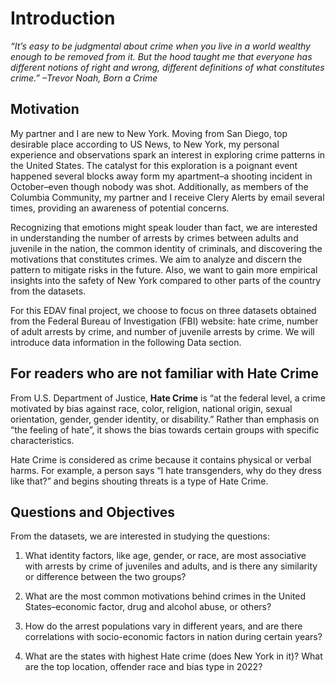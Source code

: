 # Introduction
*“It’s easy to be judgmental about crime when you live in a world wealthy enough to be removed from it. But the hood taught me that everyone has different notions of right and wrong, different definitions of what constitutes crime." --Trevor Noah, Born a Crime*

## Motivation
My partner and I are new to New York. Moving from San Diego, top desirable place according to US News, to New York, my personal experience and observations spark an interest in exploring crime patterns in the United States. The catalyst for this exploration is a poignant event happened several blocks away form my apartment--a shooting incident in October--even though nobody was shot. Additionally, as members of the Columbia Community, my partner and I receive Clery Alerts by email several times, providing an awareness of potential concerns. 

Recognizing that emotions might speak louder than fact, we are interested in understanding the number of arrests by crimes between adults and juvenile in the nation, the common identity of criminals, and discovering the motivations that constitutes crimes. We aim to analyze and discern the pattern to mitigate risks in the future. Also, we want to gain more empirical insights into the safety of New York compared to other parts of the country from the datasets.

For this EDAV final project, we choose to focus on three datasets obtained from the Federal Bureau of Investigation (FBI) website: hate crime, number of adult arrests by crime, and number of juvenile arrests by crime. We will introduce data information in the following Data section.

## For readers who are not familiar with Hate Crime
From U.S. Department of Justice, **Hate Crime** is "at the federal level, a crime motivated by bias against race, color, religion, national origin, sexual orientation, gender, gender identity, or disability." Rather than emphasis on "the feeling of hate", it shows the bias towards certain groups with specific characteristics. 

Hate Crime is considered as crime because it contains physical or verbal harms. For example, a person says "I hate transgenders, why do they dress like that?" and begins shouting threats is a type of Hate Crime.

## Questions and Objectives
From the datasets, we are interested in studying the questions:

1. What identity factors, like age, gender, or race, are most associative with arrests by crime of juveniles and adults, and is there any similarity or difference between the two groups?

2. What are the most common motivations behind crimes in the United States--economic factor, drug and alcohol abuse, or others?

3. How do the arrest populations vary in different years, and are there correlations with socio-economic factors in nation during certain years?

4. What are the states with highest Hate crime (does New York in it)? What are the top location, offender race and bias type in 2022?
